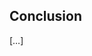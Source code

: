 ## Conclusion

[…]

<!--
- Future research:
	- Use fine tuned embeddings
	- look at topic saliency more specifically amongst left-wing and green voters, i.e. their own voters, as described by (2013 Lazarus, p. 226, 227)
	- further similarity measures
		- 2016 Heidarian
		- a more tried and tested / systematic approach: Word Mover’s Distance (2015 Kusner)
		- delve into more time series specific analysis
	- find more refined ways of measuring public salience of environmental topics, e.g. using news sources
-->